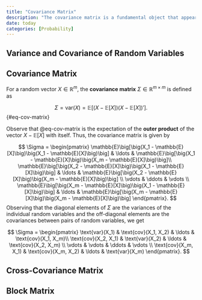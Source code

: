 ```yaml
---
title: "Covariance Matrix"
description: "The covariance matrix is a fundamental object that appears frequently in econometrics. I review its definition and properties."
date: today
categories: [Probability]
---
```


## Variance and Covariance of Random Variables 

## Covariance Matrix
For a random vector $X \in \mathbb{R}^m$, the **covariance matrix** $\Sigma \in \mathbb{R}^{m \times m}$ is defined as  

$$
\Sigma = \text{var}(X) = \mathbb{E}\big[\big(X - \mathbb{E}[X]\big)\big(X - \mathbb{E}[X]\big)'\big].
$${#eq-cov-matrix}

Observe that @eq-cov-matrix is the expectation of the **outer product** of the vector $X - \mathbb{E}[X]$ with itself. Thus, the covariance matrix is given by

$$
\Sigma = \begin{pmatrix} \mathbb{E}\big[\big(X_1 - \mathbb{E}[X]\big)\big(X_1 - \mathbb{E}[X]\big)\big] & \ldots & \mathbb{E}\big[\big(X_1 - \mathbb{E}[X]\big)\big(X_m - \mathbb{E}[X]\big)\big]\\
\mathbb{E}\big[\big(X_2 - \mathbb{E}[X]\big)\big(X_1 - \mathbb{E}[X]\big)\big] & \ldots & 
\mathbb{E}\big[\big(X_2 - \mathbb{E}[X]\big)\big(X_m - \mathbb{E}[X]\big)\big] \\
\vdots & \ddots & \vdots \\
\mathbb{E}\big[\big(X_m - \mathbb{E}[X]\big)\big(X_1 - \mathbb{E}[X]\big)\big] & \ldots & \mathbb{E}\big[\big(X_m - \mathbb{E}[X]\big)\big(X_m - \mathbb{E}[X]\big)\big]
\end{pmatrix}.
$$
Observing that the diagonal elements of $\Sigma$ are the variances of the individual random variables and the off-diagonal elements are the covariances between pairs of random variables, we get

$$
\Sigma = \begin{pmatrix} \text{var}(X_1) & \text{cov}(X_1, X_2) & \ldots & \text{cov}(X_1, X_m)\\
\text{cov}(X_2, X_1) & \text{var}(X_2) & \ldots & \text{cov}(X_2, X_m) \\
\vdots & \vdots & \ddots & \vdots \\
\text{cov}(X_m, X_1) & \text{cov}(X_m, X_2) & \ldots & \text{var}(X_m)
\end{pmatrix}.
$$

## Cross-Covariance Matrix 

## Block Matrix